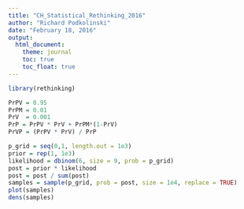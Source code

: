 ```yaml
---
title: "CH_Statistical_Rethinking_2016"
author: "Richard Podkolinski"
date: "February 18, 2016"
output: 
  html_document:
    theme: journal
    toc: true
    toc_float: true
---
```


```r
library(rethinking)

PrPV = 0.95
PrPM = 0.01
PrV  = 0.001
PrP = PrPV * PrV + PrPM*(1-PrV)
PrVP = (PrPV * PrV) / PrP
```

```r
p_grid = seq(0,1, length.out = 1e3)
prior = rep(1, 1e3)
likelihood = dbinom(6, size = 9, prob = p_grid)
post = prior * likelihood
post = post / sum(post)
samples = sample(p_grid, prob = post, size = 1e4, replace = TRUE)
plot(samples)
dens(samples)

```

